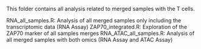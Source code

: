 This folder contains all analysis related to merged samples with the T cells. 

RNA_all_samples.R: Analysis of all merged samples only including the transcriptomic data (RNA Assay)
ZAP70_integrated.R: Exploration of the ZAP70 marker of all samples merges
RNA_ATAC_all_samples.R: Analysis of all merged samples with both omics (RNA Assay and ATAC Assay)


